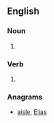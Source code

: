 {{also|säile}}
==English==

===Noun===
{{en-noun}}

# {{obsolete spelling of|sail}}

===Verb===
{{head|en|verb}}

# {{obsolete spelling of|sail}}

===Anagrams===
* [[aisle#English|aisle]], [[Elias#English|Elias]]